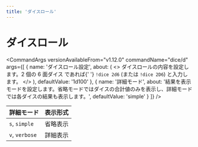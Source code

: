 ```yaml
---
title: 'ダイスロール'
---
```



# ダイスロール

<CommandArgs
  versionAvailableFrom="v1.12.0"
  commandName="dice/d"
  args={[
    {
      name: 'ダイスロール設定',
      about: (
        <>
          ダイスロールの内容を設定します。2 個の 6 面ダイス であれば{' '}
          <code>!dice 2d6</code> (または <code>!dice 2D6</code>) と入力します。
        </>
      ),
      defaultValue: '1d100'
    },
    {
      name: '詳細モード',
      about:
        '結果を表示モードを設定します。省略モードではダイスの合計値のみを表示し、詳細モードでは各ダイスの結果も表示します。',
      defaultValue: 'simple'
    }
  ]}
/>

| 詳細モード     | 表示形式 |
| -------------- | -------- |
| `s`, `simple`  | 省略表示 |
| `v`, `verbose` | 詳細表示 |
